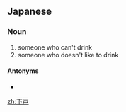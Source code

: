 ==Japanese==
{{ja-kanjitab|げ|こ|yomi=on}}

===Noun===
{{ja-noun|げこ}}

# someone who can't drink
# someone who doesn't like to drink

====Antonyms====
* {{l|ja|上戸}}

[[zh:下戸]]